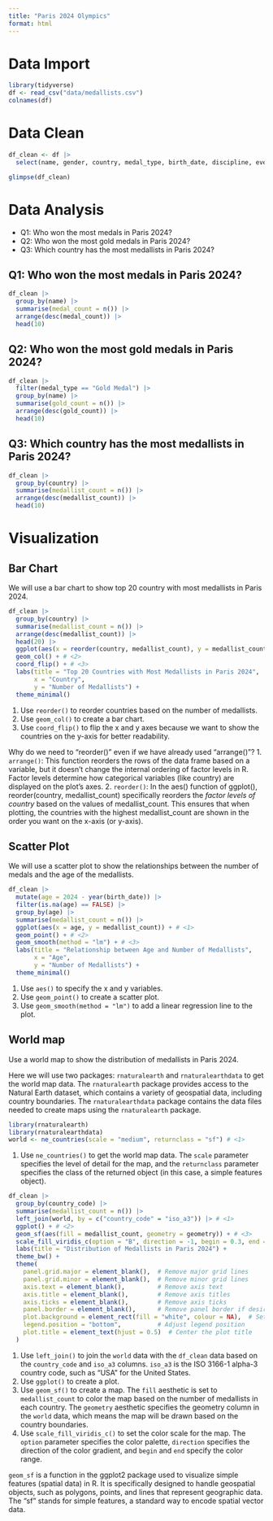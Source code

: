 ```yaml
---
title: "Paris 2024 Olympics"
format: html
---
```


# Data Import

```r
library(tidyverse)
df <- read_csv("data/medallists.csv")
colnames(df)
```

# Data Clean

```r
df_clean <- df |>
  select(name, gender, country, medal_type, birth_date, discipline, event, code_athlete, country_code)

glimpse(df_clean)
```

# Data Analysis

-   Q1: Who won the most medals in Paris 2024?
-   Q2: Who won the most gold medals in Paris 2024?
-   Q3: Which country has the most medallists in Paris 2024?

## Q1: Who won the most medals in Paris 2024?

```r
df_clean |>
  group_by(name) |>
  summarise(medal_count = n()) |>
  arrange(desc(medal_count)) |>
  head(10)
```

## Q2: Who won the most gold medals in Paris 2024?

```r
df_clean |>
  filter(medal_type == "Gold Medal") |>
  group_by(name) |>
  summarise(gold_count = n()) |>
  arrange(desc(gold_count)) |>
  head(10)
```

## Q3: Which country has the most medallists in Paris 2024?

```r
df_clean |>
  group_by(country) |>
  summarise(medallist_count = n()) |>
  arrange(desc(medallist_count)) |>
  head(10)
```

# Visualization

## Bar Chart

We will use a bar chart to show top 20 country with most medallists in Paris 2024.

```r
df_clean |>
  group_by(country) |>
  summarise(medallist_count = n()) |>
  arrange(desc(medallist_count)) |>
  head(20) |>
  ggplot(aes(x = reorder(country, medallist_count), y = medallist_count)) + # <1>
  geom_col() + # <2>
  coord_flip() + # <3>
  labs(title = "Top 20 Countries with Most Medallists in Paris 2024",
       x = "Country",
       y = "Number of Medallists") +
  theme_minimal() 
```

1.  Use `reorder()` to reorder countries based on the number of medallists.
2.  Use `geom_col()` to create a bar chart.
3.  Use `coord_flip()` to flip the x and y axes because we want to show the countries on the y-axis for better readability.

::: callout-note
Why do we need to "reorder()" even if we have already used "arrange()"?
1.
`arrange()`: This function reorders the rows of the data frame based on a variable, but it doesn’t change the internal ordering of factor levels in R.
Factor levels determine how categorical variables (like country) are displayed on the plot’s axes.
2.
`reorder()`: In the aes() function of ggplot(), reorder(country, medallist_count) specifically reorders the *factor levels of country* based on the values of medallist_count.
This ensures that when plotting, the countries with the highest medallist_count are shown in the order you want on the x-axis (or y-axis).
:::

## Scatter Plot

We will use a scatter plot to show the relationships between the number of medals and the age of the medallists.

```r
df_clean |>
  mutate(age = 2024 - year(birth_date)) |>
  filter(is.na(age) == FALSE) |>
  group_by(age) |>
  summarise(medallist_count = n()) |>
  ggplot(aes(x = age, y = medallist_count)) + # <1>
  geom_point() + # <2>
  geom_smooth(method = "lm") + # <3>
  labs(title = "Relationship between Age and Number of Medallists",
       x = "Age",
       y = "Number of Medallists") +
  theme_minimal()
```

1.  Use `aes()` to specify the x and y variables.
2.  Use `geom_point()` to create a scatter plot.
3.  Use `geom_smooth(method = "lm")` to add a linear regression line to the plot.

## World map

Use a world map to show the distribution of medallists in Paris 2024.

Here we will use two packages: `rnaturalearth` and `rnaturalearthdata` to get the world map data.
The `rnaturalearth` package provides access to the Natural Earth dataset, which contains a variety of geospatial data, including country boundaries.
The `rnaturalearthdata` package contains the data files needed to create maps using the `rnaturalearth` package.

```r
library(rnaturalearth)
library(rnaturalearthdata)
world <- ne_countries(scale = "medium", returnclass = "sf") # <1>
```

1.  Use `ne_countries()` to get the world map data. The `scale` parameter specifies the level of detail for the map, and the `returnclass` parameter specifies the class of the returned object (in this case, a simple features object).

```r
df_clean |>
  group_by(country_code) |>
  summarise(medallist_count = n()) |>
  left_join(world, by = c("country_code" = "iso_a3")) |> # <1>
  ggplot() + # <2>
  geom_sf(aes(fill = medallist_count, geometry = geometry)) + # <3>
  scale_fill_viridis_c(option = "B", direction = -1, begin = 0.3, end = 0.8) + # <4>
  labs(title = "Distribution of Medallists in Paris 2024") +
  theme_bw() +
  theme(
    panel.grid.major = element_blank(),  # Remove major grid lines
    panel.grid.minor = element_blank(),  # Remove minor grid lines
    axis.text = element_blank(),         # Remove axis text
    axis.title = element_blank(),        # Remove axis titles
    axis.ticks = element_blank(),        # Remove axis ticks
    panel.border = element_blank(),      # Remove panel border if desired
    plot.background = element_rect(fill = "white", colour = NA),  # Set plot background color
    legend.position = "bottom",          # Adjust legend position
    plot.title = element_text(hjust = 0.5)  # Center the plot title
  )
```

1.  Use `left_join()` to join the `world` data with the `df_clean` data based on the `country_code` and `iso_a3` columns. `iso_a3` is the ISO 3166-1 alpha-3 country code, such as "USA" for the United States.
2.  Use `ggplot()` to create a plot.
3.  Use `geom_sf()` to create a map. The `fill` aesthetic is set to `medallist_count` to color the map based on the number of medallists in each country. The `geometry` aesthetic specifies the geometry column in the `world` data, which means the map will be drawn based on the country boundaries.
4.  Use `scale_fill_viridis_c()` to set the color scale for the map. The `option` parameter specifies the color palette, `direction` specifies the direction of the color gradient, and `begin` and `end` specify the color range.

::: callout-note
`geom_sf` is a function in the ggplot2 package used to visualize simple features (spatial data) in R.
It is specifically designed to handle geospatial objects, such as polygons, points, and lines that represent geographic data.
The “sf” stands for simple features, a standard way to encode spatial vector data.
:::